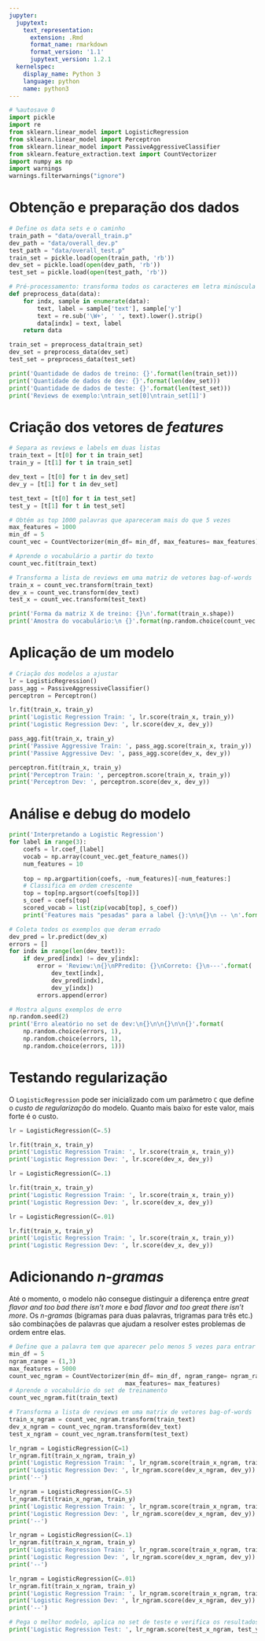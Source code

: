 ```yaml
---
jupyter:
  jupytext:
    text_representation:
      extension: .Rmd
      format_name: rmarkdown
      format_version: '1.1'
      jupytext_version: 1.2.1
  kernelspec:
    display_name: Python 3
    language: python
    name: python3
---
```


```python
# %autosave 0
import pickle
import re
from sklearn.linear_model import LogisticRegression
from sklearn.linear_model import Perceptron
from sklearn.linear_model import PassiveAggressiveClassifier
from sklearn.feature_extraction.text import CountVectorizer
import numpy as np
import warnings
warnings.filterwarnings("ignore")
```

# Obtenção e preparação dos dados

```python
# Define os data sets e o caminho
train_path = "data/overall_train.p"
dev_path = "data/overall_dev.p"
test_path = "data/overall_test.p"
train_set = pickle.load(open(train_path, 'rb'))
dev_set = pickle.load(open(dev_path, 'rb'))
test_set = pickle.load(open(test_path, 'rb'))
```

```python
# Pré-processamento: transforma todos os caracteres em letra minúscula
def preprocess_data(data):
    for indx, sample in enumerate(data):
        text, label = sample['text'], sample['y']
        text = re.sub('\W+', ' ', text).lower().strip()
        data[indx] = text, label
    return data

train_set = preprocess_data(train_set)
dev_set = preprocess_data(dev_set)
test_set = preprocess_data(test_set)
```

```python
print('Quantidade de dados de treino: {}'.format(len(train_set)))
print('Quantidade de dados de dev: {}'.format(len(dev_set)))
print('Quantidade de dados de teste: {}'.format(len(test_set)))
print('Reviews de exemplo:\ntrain_set[0]\ntrain_set[1]')
```

# Criação dos vetores de _features_ 

```python
# Separa as reviews e labels em duas listas
train_text = [t[0] for t in train_set]
train_y = [t[1] for t in train_set]

dev_text = [t[0] for t in dev_set]
dev_y = [t[1] for t in dev_set]

test_text = [t[0] for t in test_set]
test_y = [t[1] for t in test_set]

# Obtém as top 1000 palavras que apareceram mais do que 5 vezes
max_features = 1000
min_df = 5
count_vec = CountVectorizer(min_df= min_df, max_features= max_features)

# Aprende o vocabulário a partir do texto
count_vec.fit(train_text)

# Transforma a lista de reviews em uma matriz de vetores bag-of-words
train_x = count_vec.transform(train_text)
dev_x = count_vec.transform(dev_text)
test_x = count_vec.transform(test_text)
```

```python
print('Forma da matriz X de treino: {}\n'.format(train_x.shape))
print('Amostra do vocabulário:\n {}'.format(np.random.choice(count_vec.get_feature_names(),20)))
```

# Aplicação de um modelo

```python
# Criação dos modelos a ajustar
lr = LogisticRegression()
pass_agg = PassiveAggressiveClassifier()
perceptron = Perceptron()
```

```python
lr.fit(train_x, train_y)
print('Logistic Regression Train: ', lr.score(train_x, train_y))
print('Logistic Regression Dev: ', lr.score(dev_x, dev_y))
```

```python
pass_agg.fit(train_x, train_y)
print('Passive Aggressive Train: ', pass_agg.score(train_x, train_y))
print('Passive Aggressive Dev: ', pass_agg.score(dev_x, dev_y))
```

```python
perceptron.fit(train_x, train_y)
print('Perceptron Train: ', perceptron.score(train_x, train_y))
print('Perceptron Dev: ', perceptron.score(dev_x, dev_y))
```

# Análise e debug do modelo

```python
print('Interpretando a Logistic Regression')
for label in range(3):
    coefs = lr.coef_[label]
    vocab = np.array(count_vec.get_feature_names())
    num_features = 10
    
    top = np.argpartition(coefs, -num_features)[-num_features:]
    # Classifica em ordem crescente
    top = top[np.argsort(coefs[top])]
    s_coef = coefs[top]
    scored_vocab = list(zip(vocab[top], s_coef))
    print('Features mais "pesadas" para a label {}:\n\n{}\n -- \n'.format(label, scored_vocab))
```

```python
# Coleta todos os exemplos que deram errado
dev_pred = lr.predict(dev_x)
errors = []
for indx in range(len(dev_text)):
    if dev_pred[indx] != dev_y[indx]:
        error = 'Review:\n{}\nPPredito: {}\nCorreto: {}\n---'.format(
            dev_text[indx],
            dev_pred[indx],
            dev_y[indx])
        errors.append(error)

# Mostra alguns exemplos de erro
np.random.seed(2)
print('Erro aleatório no set de dev:\n{}\n\n{}\n\n{}'.format(
    np.random.choice(errors, 1),
    np.random.choice(errors, 1),
    np.random.choice(errors, 1)))
```

# Testando regularização
O `LogisticRegression` pode ser inicializado com um parâmetro `C` que define o _custo de regularização_ do modelo.
Quanto mais baixo for este valor, mais forte é o custo.

```python
lr = LogisticRegression(C=.5)

lr.fit(train_x, train_y)
print('Logistic Regression Train: ', lr.score(train_x, train_y))
print('Logistic Regression Dev: ', lr.score(dev_x, dev_y))
```

```python
lr = LogisticRegression(C=.1)

lr.fit(train_x, train_y)
print('Logistic Regression Train: ', lr.score(train_x, train_y))
print('Logistic Regression Dev: ', lr.score(dev_x, dev_y))
```

```python
lr = LogisticRegression(C=.01)

lr.fit(train_x, train_y)
print('Logistic Regression Train: ', lr.score(train_x, train_y))
print('Logistic Regression Dev: ', lr.score(dev_x, dev_y))
```

# Adicionando _n-gramas_
Até o momento, o modelo não consegue distinguir a diferença entre _great flavor and too bad there isn't more_ e _bad flavor and too great there isn't more_.
Os _n-gramas_ (bigramas para duas palavras, trigramas para três etc.) são combinações de palavras que ajudam a resolver estes problemas de ordem entre elas.

```python
# Define que a palavra tem que aparecer pelo menos 5 vezes para entrar para o vocabulário
min_df = 5
ngram_range = (1,3)
max_features = 5000
count_vec_ngram = CountVectorizer(min_df= min_df, ngram_range= ngram_range,
                                 max_features= max_features)
# Aprende o vocabulário do set de treinamento
count_vec_ngram.fit(train_text)

# Transforma a lista de reviews em uma matrix de vetores bag-of-words
train_x_ngram = count_vec_ngram.transform(train_text)
dev_x_ngram = count_vec_ngram.transform(dev_text)
test_x_ngram = count_vec_ngram.transform(test_text)
```

```python
lr_ngram = LogisticRegression(C=1)
lr_ngram.fit(train_x_ngram, train_y)
print('Logistic Regression Train: ', lr_ngram.score(train_x_ngram, train_y))
print('Logistic Regression Dev: ', lr_ngram.score(dev_x_ngram, dev_y))
print('--')

lr_ngram = LogisticRegression(C=.5)
lr_ngram.fit(train_x_ngram, train_y)
print('Logistic Regression Train: ', lr_ngram.score(train_x_ngram, train_y))
print('Logistic Regression Dev: ', lr_ngram.score(dev_x_ngram, dev_y))
print('--')

lr_ngram = LogisticRegression(C=.1)
lr_ngram.fit(train_x_ngram, train_y)
print('Logistic Regression Train: ', lr_ngram.score(train_x_ngram, train_y))
print('Logistic Regression Dev: ', lr_ngram.score(dev_x_ngram, dev_y))
print('--')

lr_ngram = LogisticRegression(C=.01)
lr_ngram.fit(train_x_ngram, train_y)
print('Logistic Regression Train: ', lr_ngram.score(train_x_ngram, train_y))
print('Logistic Regression Dev: ', lr_ngram.score(dev_x_ngram, dev_y))
print('--')
```

```python
# Pega o melhor modelo, aplica no set de teste e verifica os resultados
print('Logistic Regression Test: ', lr_ngram.score(test_x_ngram, test_y))
```
